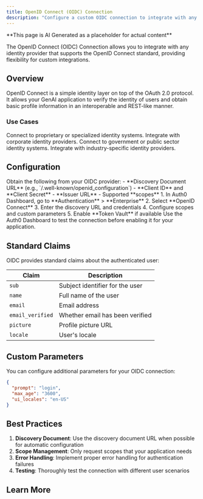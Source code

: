 ```yaml
---
title: OpenID Connect (OIDC) Connection
description: "Configure a custom OIDC connection to integrate with any OpenID Connect-compliant identity provider."
---
```


<Warning>
**This page is AI Generated as a placeholder for actual content** 
</Warning>

The OpenID Connect (OIDC) Connection allows you to integrate with any identity provider that supports the OpenID Connect standard, providing flexibility for custom integrations.

## Overview

OpenID Connect is a simple identity layer on top of the OAuth 2.0 protocol. It allows your GenAI application to verify the identity of users and obtain basic profile information in an interoperable and REST-like manner.

### Use Cases

<Columns cols={2}>
  <Card title="Custom Identity Providers" icon="key" iconType="solid">
    Connect to proprietary or specialized identity systems.
  </Card>
  <Card title="Enterprise SSO" icon="building-office" iconType="solid">
    Integrate with corporate identity providers.
  </Card>
  <Card title="Government Systems" icon="shield-check" iconType="solid">
    Connect to government or public sector identity systems.
  </Card>
  <Card title="Industry-Specific" icon="cog" iconType="solid">
    Integrate with industry-specific identity providers.
  </Card>
</Columns>

## Configuration

<Steps>
  <Step title="Gather Provider Information">
    Obtain the following from your OIDC provider:
    - **Discovery Document URL** (e.g., `/.well-known/openid_configuration`)
    - **Client ID** and **Client Secret**
    - **Issuer URL**
    - Supported **scopes**
  </Step>
  <Step title="Configure Auth0 Connection">
    1. In Auth0 Dashboard, go to **Authentication** > **Enterprise**
    2. Select **OpenID Connect**
    3. Enter the discovery URL and credentials
    4. Configure scopes and custom parameters
    5. Enable **Token Vault** if available
  </Step>
  <Step title="Test Connection">
    Use the Auth0 Dashboard to test the connection before enabling it for your application.
  </Step>
</Steps>

## Standard Claims

OIDC provides standard claims about the authenticated user:

| Claim | Description |
|-------|-------------|
| `sub` | Subject identifier for the user |
| `name` | Full name of the user |
| `email` | Email address |
| `email_verified` | Whether email has been verified |
| `picture` | Profile picture URL |
| `locale` | User's locale |

## Custom Parameters

You can configure additional parameters for your OIDC connection:

```json
{
  "prompt": "login",
  "max_age": "3600",
  "ui_locales": "en-US"
}
```

## Best Practices

1. **Discovery Document**: Use the discovery document URL when possible for automatic configuration
2. **Scope Management**: Only request scopes that your application needs
3. **Error Handling**: Implement proper error handling for authentication failures
4. **Testing**: Thoroughly test the connection with different user scenarios

## Learn More

<Columns cols={2}>
  <Card
    title="OpenID Connect Specification"
    href="https://openid.net/connect/"
    icon="book-open"
    horizontal
  />
  <Card
    title="Auth0 OIDC Configuration"
    href="https://auth0.com/docs/authenticate/identity-providers/enterprise-identity-providers/oidc"
    icon="gear"
    horizontal
  />
</Columns>